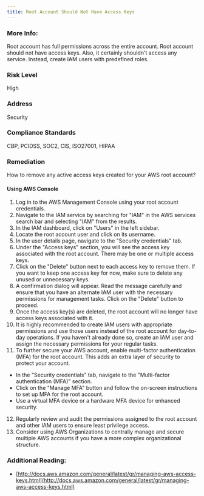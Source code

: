 ```yaml
---
title: Root Account Should Not Have Access Keys
---
```


### More Info:

Root account has full permissions across the entire account. Root account should not have access keys. Also, it certainly shouldn't access any service. Instead, create IAM users with predefined roles.

### Risk Level

High

### Address

Security

### Compliance Standards

CBP, PCIDSS, SOC2, CIS, ISO27001, HIPAA

### Remediation

How to remove any active access keys created for your AWS root account?

#### Using AWS Console

1. Log in to the AWS Management Console using your root account credentials.
2. Navigate to the IAM service by searching for "IAM" in the AWS services search bar and selecting "IAM" from the results.
3. In the IAM dashboard, click on "Users" in the left sidebar.
4. Locate the root account user and click on its username.
5. In the user details page, navigate to the "Security credentials" tab.
6. Under the "Access keys" section, you will see the access key associated with the root account. There may be one or multiple access keys.
7. Click on the "Delete" button next to each access key to remove them. If you want to keep one access key for now, make sure to delete any unused or unnecessary keys.
8. A confirmation dialog will appear. Read the message carefully and ensure that you have an alternate IAM user with the necessary permissions for management tasks. Click on the "Delete" button to proceed.
9. Once the access key(s) are deleted, the root account will no longer have access keys associated with it.
10. It is highly recommended to create IAM users with appropriate permissions and use those users instead of the root account for day-to-day operations. If you haven't already done so, create an IAM user and assign the necessary permissions for your regular tasks.
11. To further secure your AWS account, enable multi-factor authentication (MFA) for the root account. This adds an extra layer of security to protect your account.
   - In the "Security credentials" tab, navigate to the "Multi-factor authentication (MFA)" section.
   - Click on the "Manage MFA" button and follow the on-screen instructions to set up MFA for the root account.
   - Use a virtual MFA device or a hardware MFA device for enhanced security.
12. Regularly review and audit the permissions assigned to the root account and other IAM users to ensure least privilege access.
13. Consider using AWS Organizations to centrally manage and secure multiple AWS accounts if you have a more complex organizational structure.

### Additional Reading:

- [http://docs.aws.amazon.com/general/latest/gr/managing-aws-access-keys.html](http://docs.aws.amazon.com/general/latest/gr/managing-aws-access-keys.html)
